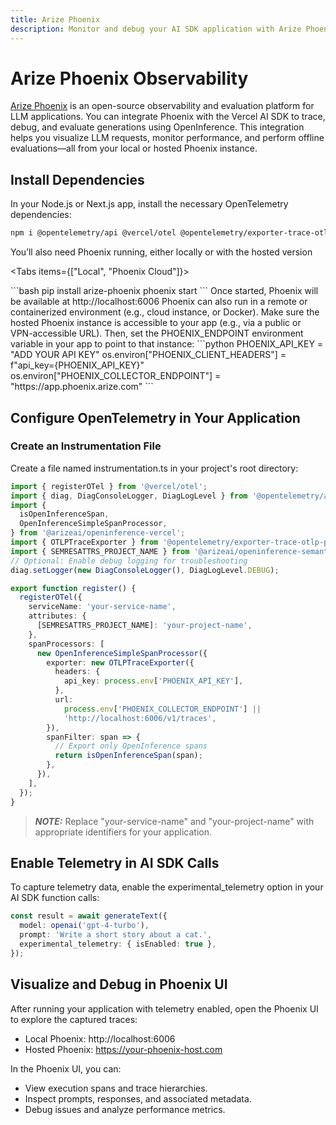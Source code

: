 ```yaml
---
title: Arize Phoenix
description: Monitor and debug your AI SDK application with Arize Phoenix
---
```


# Arize Phoenix Observability

[Arize Phoenix](https://docs.arize.com/phoenix) is an open-source observability and evaluation platform for LLM applications. You can integrate Phoenix with the Vercel AI SDK to trace, debug, and evaluate generations using OpenInference. This integration helps you visualize LLM requests, monitor performance, and perform offline evaluations—all from your local or hosted Phoenix instance.

## Install Dependencies

In your Node.js or Next.js app, install the necessary OpenTelemetry dependencies:

```bash
npm i @opentelemetry/api @vercel/otel @opentelemetry/exporter-trace-otlp-proto @arizeai/openinference-semantic-conventions
```

You’ll also need Phoenix running, either locally or with the hosted version

<Tabs items={["Local", "Phoenix Cloud"]}>

<Tab>
  ```bash pip install arize-phoenix phoenix start ``` Once started, Phoenix will
  be available at http://localhost:6006
</Tab>

<Tab>
  Phoenix can also run in a remote or containerized environment (e.g., cloud
  instance, or Docker). Make sure the hosted Phoenix instance is accessible to
  your app (e.g., via a public or VPN-accessible URL). Then, set the
  PHOENIX_ENDPOINT environment variable in your app to point to that instance:
  ```python PHOENIX_API_KEY = "ADD YOUR API KEY"
  os.environ["PHOENIX_CLIENT_HEADERS"] = f"api_key={PHOENIX_API_KEY}"
  os.environ["PHOENIX_COLLECTOR_ENDPOINT"] = "https://app.phoenix.arize.com" ```
</Tab>

</Tabs>

## Configure OpenTelemetry in Your Application

### Create an Instrumentation File

Create a file named instrumentation.ts in your project's root directory:​

```ts
import { registerOTel } from '@vercel/otel';
import { diag, DiagConsoleLogger, DiagLogLevel } from '@opentelemetry/api';
import {
  isOpenInferenceSpan,
  OpenInferenceSimpleSpanProcessor,
} from '@arizeai/openinference-vercel';
import { OTLPTraceExporter } from '@opentelemetry/exporter-trace-otlp-proto';
import { SEMRESATTRS_PROJECT_NAME } from '@arizeai/openinference-semantic-conventions';
// Optional: Enable debug logging for troubleshooting
diag.setLogger(new DiagConsoleLogger(), DiagLogLevel.DEBUG);

export function register() {
  registerOTel({
    serviceName: 'your-service-name',
    attributes: {
      [SEMRESATTRS_PROJECT_NAME]: 'your-project-name',
    },
    spanProcessors: [
      new OpenInferenceSimpleSpanProcessor({
        exporter: new OTLPTraceExporter({
          headers: {
            api_key: process.env['PHOENIX_API_KEY'],
          },
          url:
            process.env['PHOENIX_COLLECTOR_ENDPOINT'] ||
            'http://localhost:6006/v1/traces',
        }),
        spanFilter: span => {
          // Export only OpenInference spans
          return isOpenInferenceSpan(span);
        },
      }),
    ],
  });
}
```

> **_NOTE:_** Replace "your-service-name" and "your-project-name" with appropriate identifiers for your application.

## Enable Telemetry in AI SDK Calls

To capture telemetry data, enable the experimental_telemetry option in your AI SDK function calls:

```ts
const result = await generateText({
  model: openai('gpt-4-turbo'),
  prompt: 'Write a short story about a cat.',
  experimental_telemetry: { isEnabled: true },
});
```

## Visualize and Debug in Phoenix UI

After running your application with telemetry enabled, open the Phoenix UI to explore the captured traces:

- Local Phoenix: http://localhost:6006
- Hosted Phoenix: https://your-phoenix-host.com​

In the Phoenix UI, you can:​

- View execution spans and trace hierarchies.
- Inspect prompts, responses, and associated metadata.
- Debug issues and analyze performance metrics.​
